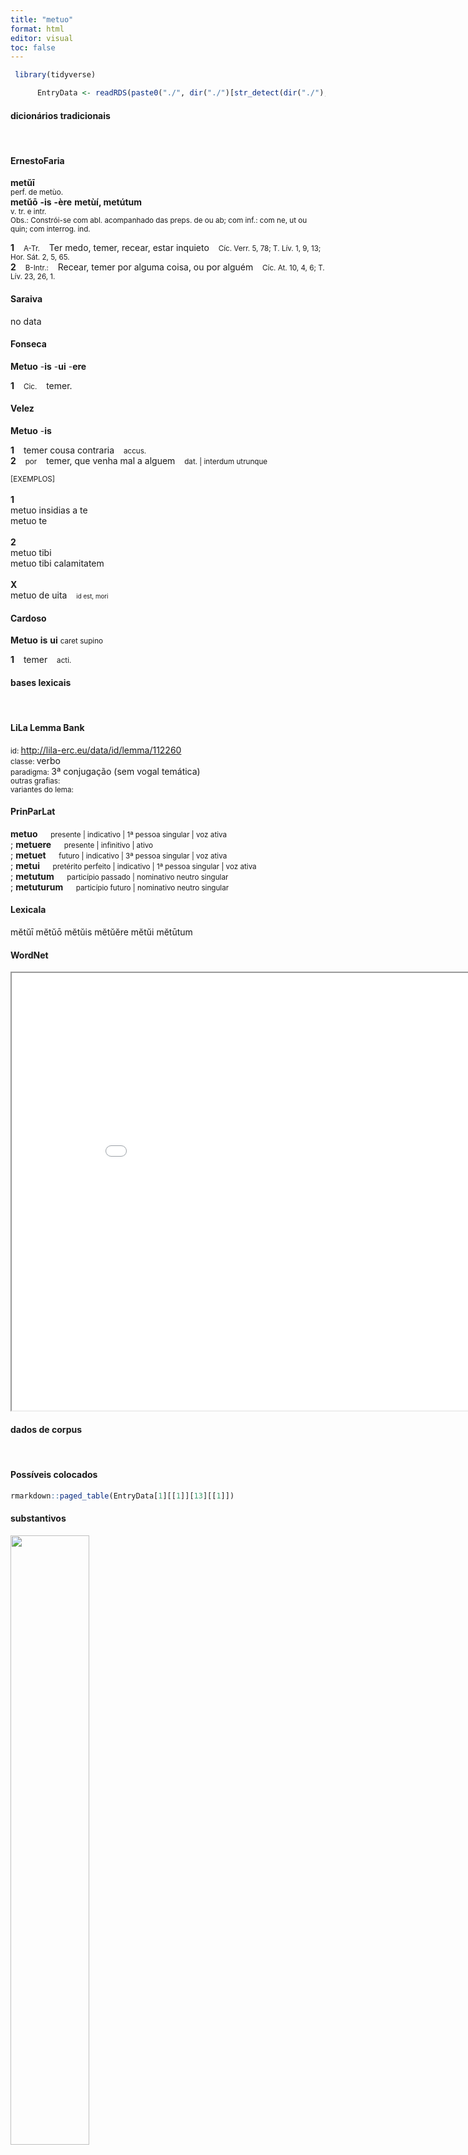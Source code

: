 ```yaml
---
title: "metuo"
format: html
editor: visual
toc: false
---
```



```r
 library(tidyverse) 

      EntryData <- readRDS(paste0("./", dir("./")[str_detect(dir("./"), "_xx109-101-116-117-111xx_.rds")]))

```


#### dicionários tradicionais

&emsp;




::: panel-tabset

#### ErnestoFaria

<b>metŭī</b> <br> <small>perf. de metùo.</small> <br> <small></small> 
 <b>metŭō</b> <b>-is</b> <b>-ère</b> <b>metùí, metútum</b> <br> <small>v. tr. e intr.</small> <br> <small>Obs.: Constrói-se com abl. acompanhado das preps. de ou ab; com inf.: com ne, ut ou quin; com interrog. ind.</small>   <p> <b>1</b> &ensp; <small>A-Tr.</small> &ensp; Ter medo, temer, recear, estar inquieto &ensp; <small>Cíc. Verr. 5, 78; T. Lív. 1, 9, 13; Hor. Sát. 2, 5, 65.</small> <br> <b>2</b> &ensp; <small>B-Intr.:</small> &ensp; Recear, temer por alguma coisa, ou por alguém &ensp; <small>Cíc. At. 10, 4, 6; T. Lív. 23, 26, 1.</small> </p>




#### Saraiva

no data




#### Fonseca

<b>Metuo</b> -<b>is</b> -<b>ui</b> -<b>ere</b>   <p> <b>1</b> &ensp; <small>Cic.</small> &ensp; temer. </p>




#### Velez

<b>Metuo</b> -<b>is</b>   <p> <b>1</b> &ensp; temer cousa contraria &ensp; <small>accus.</small> <br> <b>2</b> &ensp; <small>por</small> &ensp; temer, que venha mal a alguem &ensp; <small>dat. | interdum utrunque</small> </p>   <p><small>[EXEMPLOS]</small><br> <br><b>1</b><br>metuo insidias a te <br> metuo te <br> <br><b>2</b><br>metuo tibi <br> metuo tibi calamitatem <br> <br><b>X</b><br>metuo de uita &ensp; <small><small>id est, mori</small></small> </p>




#### Cardoso

<b>Metuo</b> <b>is</b> <b>ui</b> <small>caret supino</small>   <p> <b>1</b> &ensp; temer &ensp; <small>acti.</small> </p>


:::



#### bases lexicais

&emsp;






::: panel-tabset

#### LiLa Lemma Bank

<small> id: </small> <a href=' http://lila-erc.eu/data/id/lemma/112260 ' target="_blank"> http://lila-erc.eu/data/id/lemma/112260 </a> <br>
<small> classe: </small> verbo    <br>
<small> paradigma: </small> 3ª conjugação (sem vogal temática) <br>
<small> outras grafias: </small>  <br>
<small> variantes do lema: </small>  <br>





#### PrinParLat

<b> metuo </b>&emsp;<small> presente | indicativo | 1ª pessoa singular | voz ativa </small><br>
; <b> metuere </b>&emsp;<small> presente | infinitivo | ativo </small><br>
; <b> metuet </b>&emsp;<small> futuro | indicativo | 3ª pessoa singular | voz ativa </small><br>
; <b> metui </b>&emsp;<small> pretérito perfeito | indicativo | 1ª pessoa singular | voz ativa </small><br>
; <b> metutum </b>&emsp;<small> particípio passado | nominativo neutro singular </small><br>
; <b> metuturum </b>&emsp;<small> particípio futuro | nominativo neutro singular </small><br>





#### Lexicala

mĕtŭī 
 mĕtŭō 
 mĕtŭis 
 mĕtŭĕre 
 mĕtŭi 
 mĕtūtum




#### WordNet

<iframe width='900' height='700' src='Media/Tree__xx109-101-116-117-111xx__sem_type_lexemes_pt.html'>

</iframe>


:::



#### dados de corpus

&emsp;




::: panel-tabset

#### Possíveis colocados

```r

rmarkdown::paged_table(EntryData[1][[1]][13][[1]])

```


#### substantivos

![](./Media/wordcloud__xx109-101-116-117-111xx__BY_collocate_scoreSUBST.webp){width=50% fig-alt='This chart plots collocate by scoreSUBST, for the headword metuo here are all the values plotted: collocate: aut; scoreSUBST: 0. collocate: ne; scoreSUBST: 0. collocate: nihil; scoreSUBST: 0'}




#### adjetivos

![](./Media/wordcloud__xx109-101-116-117-111xx__BY_collocate_scoreADJ.webp){width=50% fig-alt='This chart plots collocate by scoreADJ, for the headword metuo here are all the values plotted: collocate: aut; scoreADJ: 0. collocate: ne; scoreADJ: 0. collocate: nihil; scoreADJ: 0'}




#### verbos

![](./Media/wordcloud__xx109-101-116-117-111xx__BY_collocate_scoreVERBO.webp){width=50% fig-alt='This chart plots collocate by scoreVERBO, for the headword metuo here are all the values plotted: collocate: aut; scoreVERBO: 0. collocate: ne; scoreVERBO: 0. collocate: nihil; scoreVERBO: 0'}




#### advérbios

![](./Media/wordcloud__xx109-101-116-117-111xx__BY_collocate_scoreADV.webp){width=50% fig-alt='This chart plots collocate by scoreADV, for the headword metuo here are all the values plotted: collocate: aut; scoreADV: 0. collocate: ne; scoreADV: 0. collocate: nihil; scoreADV: 0'}




#### preposições e conjunções

![](./Media/wordcloud__xx109-101-116-117-111xx__BY_collocate_scoreFUNC.webp){width=50% fig-alt='This chart plots collocate by scoreFUNC, for the headword metuo here are all the values plotted: collocate: aut; scoreFUNC: 0. collocate: ne; scoreFUNC: 20. collocate: nihil; scoreFUNC: 0'}


:::



::: panel-tabset

#### ExemplosTraduzidos

<p> ne <b>metue</b> dominam famula <br> <small> Sen.Ag.796 <br> Não tenhas medo de tua dona, escrava. <small> [JDD] </small> </small> </p>
; <p> rex primo nihil <b>metuere</b> nihil suspicari dies unus alter plures non referri <br> <small> Cic.Ver.2.4.66.1 <br> 66 O rei no início nada temia, nada suspeitava; um dia, outro, mais, não era devolvido. <small> [JDD] </small> </small> </p>
; <p> quis enim aut eum diligat quem <b>metuat</b> aut eum a quo se <b>metui</b> putet <br> <small> Cic.Amici.53 <br> Pois quem estimaria ou aquele a quem teme ou aquele por quem julga ser temido? <small> [JDD] </small> </small> </p>
; <p> Non illo melior quisquam ne c amantior aequi vir fuit aut illa <b>metuentior</b> ulla deorum . [0] <br> <small> Ov.Met.1.322-3 <br> não houve nenhum homem melhor do que ele, nem mais amante da justiça ou alguma mulher mais temente dos deuses do que ela. <small> [JDD, de outra edição] </small> </small> </p>





#### Frequência por autor

![](./Media/barchart__xx109-101-116-117-111xx__lemma_BY_author_Frequencies.webp){width=50% fig-alt='This charts plots the frequency of lemma by author_Frequencies. The Horatius subcorpus registers the highest normalized frequency, with the value of 11.54 and an absolute frequency of 13. The Sallustius subcorpus follows, with a normalized frequency of 0.93 and an absolute frequency of 1. the subcorpus with the least normalized frequency is Caesar with the normalized value of 0 and an absolute freqeuncy of 0. here are all the values: subcorpus: Caesar ; normalized frequency: 0 ; absolute frequency: 0. subcorpus: Cicero ; normalized frequency: 37 ; absolute frequency: 2.30495128454312. subcorpus: Horatius ; normalized frequency: 13 ; absolute frequency: 11.5442678270136. subcorpus: Ovidius ; normalized frequency: 2 ; absolute frequency: 3.43170899107756. subcorpus: Phaedrus ; normalized frequency: 2 ; absolute frequency: 3.0362835888872. subcorpus: Sallustius ; normalized frequency: 1 ; absolute frequency: 0.927557740469344. subcorpus: Seneca ; normalized frequency: 24 ; absolute frequency: 4.47919971631735. subcorpus: Suetonius ; normalized frequency: 0 ; absolute frequency: 0. subcorpus: Tacitus ; normalized frequency: 0 ; absolute frequency: 0. subcorpus: Vergilius ; normalized frequency: 2 ; absolute frequency: 3.86100386100386. subcorpus: Hieronymus ; normalized frequency: 1 ; absolute frequency: 2.24668613794653'}




#### Frequência por gênero

![](./Media/barchart__xx109-101-116-117-111xx__lemma_BY_genre_Frequencies.webp){width=50% fig-alt='This charts plots the frequency of lemma by genre_Frequencies. The Poesia.trágica subcorpus registers the highest normalized frequency, with the value of 13.9 and an absolute frequency of 16. The Poesia.lírica subcorpus follows, with a normalized frequency of 10.94 and an absolute frequency of 13. the subcorpus with the least normalized frequency is Prosa.histórica with the normalized value of 0.24 and an absolute freqeuncy of 1. here are all the values: subcorpus: Prosa.histórica ; normalized frequency: 1 ; absolute frequency: 0.243433384454344. subcorpus: Prosa.filosófica ; normalized frequency: 12 ; absolute frequency: 1.9769031811667. subcorpus: Prosa.oratória ; normalized frequency: 28 ; absolute frequency: 2.6883527118758. subcorpus: Prosa.epistolográfica ; normalized frequency: 5 ; absolute frequency: 1.32488937173746. subcorpus: Poesia.lírica ; normalized frequency: 13 ; absolute frequency: 10.9363169849415. subcorpus: Poesia.didática ; normalized frequency: 4 ; absolute frequency: 3.39299346848757. subcorpus: Poesia.trágica ; normalized frequency: 16 ; absolute frequency: 13.8985406532314. subcorpus: Poesia.épica ; normalized frequency: 2 ; absolute frequency: 3.86100386100386. subcorpus: Prosa.ficcional ; normalized frequency: 1 ; absolute frequency: 2.24668613794653'}




#### Frequência por século

![](./Media/barchart__xx109-101-116-117-111xx__lemma_BY_period_Frequencies.webp){width=50% fig-alt='This charts plots the frequency of lemma by period_Frequencies. The I.d.C. subcorpus registers the highest normalized frequency, with the value of 4.28 and an absolute frequency of 28. The I.a.C. subcorpus follows, with a normalized frequency of 2.47 and an absolute frequency of 53. the subcorpus with the least normalized frequency is II.d.C. with the normalized value of 0 and an absolute freqeuncy of 0. here are all the values: subcorpus: I.a.C. ; normalized frequency: 53 ; absolute frequency: 2.46683732836863. subcorpus: I.d.C. ; normalized frequency: 28 ; absolute frequency: 4.28331038702769. subcorpus: II.d.C. ; normalized frequency: 0 ; absolute frequency: 0. subcorpus: IV.d.C. ; normalized frequency: 1 ; absolute frequency: 2.24668613794653'}


:::

